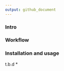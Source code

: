 ```yaml
---
output: github_document
---
```


<!-- README.md is generated from README.Rmd. Please edit that file -->

### Intro

### Workflow


### Installation and usage

t.b.d
 * 
